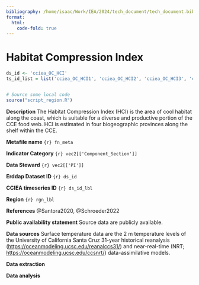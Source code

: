 ```yaml
---
bibliography: /home/isaac/Work/IEA/2024/tech_document/tech_document.bib
format:
  html: 
    code-fold: true
---
```


# Habitat Compression Index

```r
ds_id <- 'cciea_OC_HCI'	   
ts_id_list = list('cciea_OC_HCI1', 'cciea_OC_HCI2', 'cciea_OC_HCI3', 'cciea_OC_HCI4')


# Source some local code
source("script_region.R")

```

**Description** The Habitat Compression Index (HCI) is the area of cool habitat along the coast, which is suitable for a diverse and productive portion of the CCE food web. HCI is estimated in four biogeographic provinces along the shelf within the CCE.

**Metafile name** `{r} fn_meta`

**Indicator Category** `{r} vec2[['Component_Section']]`

**Data Steward** `{r} vec2[['PI']]`

**Erddap Dataset ID** `{r} ds_id`

**CCIEA timeseries ID** `{r} ds_id_lbl`

**Region** `{r} rgn_lbl`

**References** @Santora2020, @Schroeder2022

**Public availability statement** Source data are publicly available.

**Data sources** Surface temperature data are the 2 m temperature levels of the University of California Santa Cruz 31-year historical reanalysis (<https://oceanmodeling.ucsc.edu/reanalccs31/>) and near-real-time (NRT; <https://oceanmodeling.ucsc.edu/ccsnrt/>) data-assimilative models.

**Data extraction**

**Data analysis**
